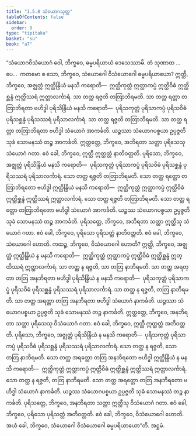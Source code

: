 ```yaml
---
title: "1.5.8 သံယောဂသုတ္တ"
tableOfContents: false
sidebar:
  order: 9
type: "tipitaka"
basket: "su"
book: "a7"
---
```



<DynamicBreadcrumb />

<Division number="51" book="a7">

<Paragraph number="290" book="a7">
“သံယောဂဝိသံယောဂံ ဝေါ, ဘိက္ခဝေ, ဓမ္မပရိယာယံ ဒေသေဿာမိ. တံ သုဏာထ …ပေ…  ကတမော စ သော, ဘိက္ခဝေ, သံယောဂေါ ဝိသံယောဂေါ ဓမ္မပရိယာယော?
</Paragraph>

<Paragraph number="291" book="a7">
ဣတ္ထီ, ဘိက္ခဝေ, အဇ္ဈတ္တံ ဣတ္ထိန္ဒြိယံ မနသိ ကရောတိ—  ဣတ္ထိကုတ္တံ ဣတ္ထာကပ္ပံ ဣတ္ထိဝိဓံ ဣတ္ထိစ္ဆန္ဒံ ဣတ္ထိဿရံ ဣတ္ထာလင်္ကာရံ. သာ တတ္ထ ရဇ္ဇတိ တတြာဘိရမတိ. သာ တတ္ထ ရတ္တာ တတြာဘိရတာ ဗဟိဒ္ဓါ ပုရိသိန္ဒြိယံ မနသိ ကရောတိ—  ပုရိသကုတ္တံ ပုရိသာကပ္ပံ ပုရိသဝိဓံ ပုရိသစ္ဆန္ဒံ ပုရိသဿရံ ပုရိသာလင်္ကာရံ. သာ တတ္ထ ရဇ္ဇတိ တတြာဘိရမတိ. သာ တတ္ထ ရတ္တာ တတြာဘိရတာ ဗဟိဒ္ဓါ သံယောဂံ အာကင်္ခတိ. ယဉ္စဿာ သံယောဂပစ္စယာ ဥပ္ပဇ္ဇတိ သုခံ သောမနဿံ တဉ္စ အာကင်္ခတိ. ဣတ္ထတ္တေ, ဘိက္ခဝေ, အဘိရတာ သတ္တာ ပုရိသေသု သံယောဂံ ဂတာ. ဧဝံ ခေါ, ဘိက္ခဝေ, ဣတ္ထီ ဣတ္ထတ္တံ နာတိဝတ္တတိ.
</Paragraph>

<Paragraph number="292" book="a7">
ပုရိသော, ဘိက္ခဝေ, အဇ္ဈတ္တံ ပုရိသိန္ဒြိယံ မနသိ ကရောတိ—  ပုရိသကုတ္တံ ပုရိသာကပ္ပံ ပုရိသဝိဓံ ပုရိသစ္ဆန္ဒံ ပုရိသဿရံ ပုရိသာလင်္ကာရံ. သော တတ္ထ ရဇ္ဇတိ တတြာဘိရမတိ. သော တတ္ထ ရတ္တော တတြာဘိရတော ဗဟိဒ္ဓါ ဣတ္ထိန္ဒြိယံ မနသိ ကရောတိ—  ဣတ္ထိကုတ္တံ ဣတ္ထာကပ္ပံ ဣတ္ထိဝိဓံ ဣတ္ထိစ္ဆန္ဒံ ဣတ္ထိဿရံ ဣတ္ထာလင်္ကာရံ. သော တတ္ထ ရဇ္ဇတိ တတြာဘိရမတိ. သော တတ္ထ ရတ္တော တတြာဘိရတော ဗဟိဒ္ဓါ သံယောဂံ အာကင်္ခတိ. ယဉ္စဿ သံယောဂပစ္စယာ ဥပ္ပဇ္ဇတိ သုခံ သောမနဿံ တဉ္စ အာကင်္ခတိ. ပုရိသတ္တေ, ဘိက္ခဝေ, အဘိရတာ သတ္တာ ဣတ္ထီသု သံယောဂံ ဂတာ. ဧဝံ ခေါ, ဘိက္ခဝေ, ပုရိသော ပုရိသတ္တံ နာတိဝတ္တတိ. ဧဝံ ခေါ, ဘိက္ခဝေ, သံယောဂေါ ဟောတိ.
</Paragraph>

<Paragraph number="293" book="a7">
ကထဉ္စ, ဘိက္ခဝေ, ဝိသံယောဂေါ ဟောတိ? ဣတ္ထီ, ဘိက္ခဝေ, အဇ္ဈတ္တံ ဣတ္ထိန္ဒြိယံ န မနသိ ကရောတိ—  ဣတ္ထိကုတ္တံ ဣတ္ထာကပ္ပံ ဣတ္ထိဝိဓံ ဣတ္ထိစ္ဆန္ဒံ ဣတ္ထိဿရံ ဣတ္ထာလင်္ကာရံ. သာ တတ္ထ န ရဇ္ဇတိ, သာ တတြ နာဘိရမတိ. သာ တတ္ထ အရတ္တာ တတြ အနဘိရတာ ဗဟိဒ္ဓါ ပုရိသိန္ဒြိယံ န မနသိ ကရောတိ—  ပုရိသကုတ္တံ ပုရိသာကပ္ပံ ပုရိသဝိဓံ ပုရိသစ္ဆန္ဒံ ပုရိသဿရံ ပုရိသာလင်္ကာရံ. သာ တတ္ထ န ရဇ္ဇတိ, တတြ နာဘိရမတိ. သာ တတ္ထ အရတ္တာ တတြ အနဘိရတာ ဗဟိဒ္ဓါ သံယောဂံ နာကင်္ခတိ. ယဉ္စဿာ သံယောဂပစ္စယာ ဥပ္ပဇ္ဇတိ သုခံ သောမနဿံ တဉ္စ နာကင်္ခတိ. ဣတ္ထတ္တေ, ဘိက္ခဝေ, အနဘိရတာ သတ္တာ ပုရိသေသု ဝိသံယောဂံ ဂတာ. ဧဝံ ခေါ, ဘိက္ခဝေ, ဣတ္ထီ ဣတ္ထတ္တံ အတိဝတ္တတိ.
</Paragraph>

<Paragraph number="294" book="a7">
ပုရိသော, ဘိက္ခဝေ, အဇ္ဈတ္တံ ပုရိသိန္ဒြိယံ န မနသိ ကရောတိ—  ပုရိသကုတ္တံ ပုရိသာကပ္ပံ ပုရိသဝိဓံ ပုရိသစ္ဆန္ဒံ ပုရိသဿရံ ပုရိသာလင်္ကာရံ. သော တတ္ထ န ရဇ္ဇတိ, သော တတြ နာဘိရမတိ. သော တတ္ထ အရတ္တော တတြ အနဘိရတော ဗဟိဒ္ဓါ ဣတ္ထိန္ဒြိယံ န မနသိ ကရောတိ—  ဣတ္ထိကုတ္တံ ဣတ္ထာကပ္ပံ ဣတ္ထိဝိဓံ ဣတ္ထိစ္ဆန္ဒံ ဣတ္ထိဿရံ ဣတ္ထာလင်္ကာရံ. သော တတ္ထ န ရဇ္ဇတိ, တတြ နာဘိရမတိ. သော တတ္ထ အရတ္တော တတြ အနဘိရတော ဗဟိဒ္ဓါ သံယောဂံ နာကင်္ခတိ. ယဉ္စဿ သံယောဂပစ္စယာ ဥပ္ပဇ္ဇတိ သုခံ သောမနဿံ တဉ္စ နာကင်္ခတိ. ပုရိသတ္တေ, ဘိက္ခဝေ, အနဘိရတာ သတ္တာ ဣတ္ထီသု ဝိသံယောဂံ ဂတာ. ဧဝံ ခေါ, ဘိက္ခဝေ, ပုရိသော ပုရိသတ္တံ အတိဝတ္တတိ. ဧဝံ ခေါ, ဘိက္ခဝေ, ဝိသံယောဂေါ ဟောတိ. အယံ ခေါ, ဘိက္ခဝေ, သံယောဂေါ ဝိသံယောဂေါ ဓမ္မပရိယာယော”တိ.

</Paragraph>
</Division>

<Paragraph number="295" type="center" book="a7">
အဋ္ဌမံ.
</Paragraph>